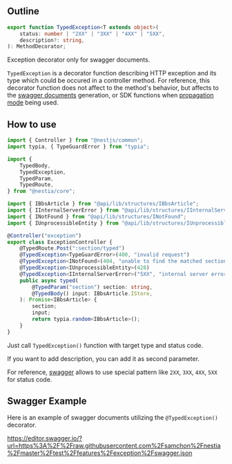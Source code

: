 ## Outline
```typescript
export function TypedException<T extends object>(
    status: number | "2XX" | "3XX" | "4XX" | "5XX",
    description?: string,
): MethodDecorator;
```

Exception decorator only for swagger documents.

`TypedException` is a decorator function describing HTTP exception and its type which could be occured in a controller method. For reference, this decorator function does not affect to the method's behavior, but affects to the [swagger documents](../sdk/swagger) generation, or SDK functions when [propagation mode](../sdk/sdk#propagation-mode) being used. 




## How to use
```typescript showLineNumbers
import { Controller } from "@nestjs/common";
import typia, { TypeGuardError } from "typia";

import {
    TypedBody,
    TypedException,
    TypedParam,
    TypedRoute,
} from "@nestia/core";

import { IBbsArticle } from "@api/lib/structures/IBbsArticle";
import { IInternalServerError } from "@api/lib/structures/IInternalServerError";
import { INotFound } from "@api/lib/structures/INotFound";
import { IUnprocessibleEntity } from "@api/lib/structures/IUnprocessibleEntity";

@Controller("exception")
export class ExceptionController {
    @TypedRoute.Post(":section/typed")
    @TypedException<TypeGuardError>(400, "invalid request")
    @TypedException<INotFound>(404, "unable to find the matched section")
    @TypedException<IUnprocessibleEntity>(428)
    @TypedException<IInternalServerError>("5XX", "internal server error")
    public async typed(
        @TypedParam("section") section: string,
        @TypedBody() input: IBbsArticle.IStore,
    ): Promise<IBbsArticle> {
        section;
        input;
        return typia.random<IBbsArticle>();
    }
}
```

Just call `TypedException()` function with target type and status code. 

If you want to add description, you can add it as second parameter.

For reference, [swagger](./sdk/swagger) allows to use special pattern like `2XX`, `3XX`, `4XX`, `5XX` for status code.




## Swagger Example
Here is an example of swagger documents utilizing the `@TypedException()` decorator.

https://editor.swagger.io/?url=https%3A%2F%2Fraw.githubusercontent.com%2Fsamchon%2Fnestia%2Fmaster%2Ftest%2Ffeatures%2Fexception%2Fswagger.json